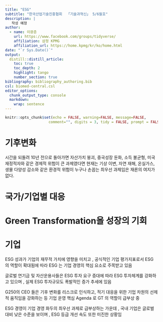 ```yaml
---
title: "ESG"
subtitle: "한국산업기술진흥협회  「기술과혁신」 5/6월호"
description: | 
   작성 예정
author:
  - name: 이광춘
    url: https://www.facebook.com/groups/tidyverse/
    affiliation: 삼정 KPMG
    affiliation_url: https://home.kpmg/kr/ko/home.html
date: "`r Sys.Date()`"
output: 
  distill::distill_article:
    toc: true
    toc_depth: 2
    highlight: tango
    number_section: true
bibliography: bibliography_authoring.bib
csl: biomed-central.csl
editor_options: 
  chunk_output_type: console
  markdown: 
    wrap: sentence
---
```


```r
knitr::opts_chunk$set(echo = FALSE, warning=FALSE, message=FALSE,
                    comment="", digits = 3, tidy = FALSE, prompt = FALSE, fig.align = 'center')
```

# 기후변화

시간을 되돌려 10년 전으로 돌아가면 자산가치 붕괴, 중국성장 둔화, 소득 불균형, 미국 재정적자와 같은 경제적 위험이 큰 과제였다면 현재는 기상 이변, 자연 재해, 온실가스, 생물 다양성 감소와 같은 환경적 위험이 누구나 손꼽는 최우선 과제임은 재론의 여지가 없다.

# 국가/기업별 대응

# Green Transformation을 성장의 기회

# 기업 

ESG 성과가 기업의 재무적 가치에 영향을 미치고 , 공식적인 기업 평가지표로서 ESG 의 역할이 확대됨에 따라 ESG 는 기업 경영의 핵심 요소로 주목받고 있음

글로벌 연기금 및 자산운용사들은 ESG 투자 요구 증대에 따라 ESG 투자체계를 강화하고 있으며 , 실제 ESG 투자규모도 폭발적인 증가 추세에 있음

G250의 CEO 들은 기후 변화를 리스크로 인식하고, 적기 대응을 위한 기업 차원의 선제적 움직임을 강화하는 등 기업 운영 핵심 Agenda 로 GT 의 역할이 급부상 중

ESG 경영이 기업 경영 화두의 최우선 과제로 급부상하는 가운데 , 국내 기업은 글로벌 대비 낮은 수준을 보이며 , ESG 등급 개선 속도 또한 미진한 상황임







